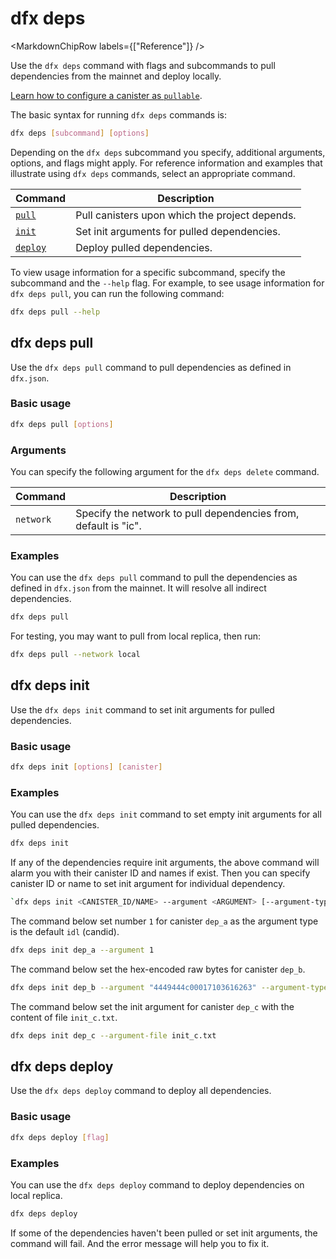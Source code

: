 
# dfx deps

<MarkdownChipRow labels={["Reference"]} />

Use the `dfx deps` command with flags and subcommands to pull dependencies from the mainnet and deploy locally.

[Learn how to configure a canister as `pullable`](https://internetcomputer.org/docs/building-apps/interact-with-canisters/using-third-party-canisterss/using-third-party-canisters).

The basic syntax for running `dfx deps` commands is:

``` bash
dfx deps [subcommand] [options]
```

Depending on the `dfx deps` subcommand you specify, additional arguments, options, and flags might apply. For reference information and examples that illustrate using `dfx deps` commands, select an appropriate command.

| Command                      | Description                                    |
| ---------------------------- | ---------------------------------------------- |
| [`pull`](#dfx-deps-pull)     | Pull canisters upon which the project depends. |
| [`init`](#dfx-deps-init)     | Set init arguments for pulled dependencies.    |
| [`deploy`](#dfx-deps-deploy) | Deploy pulled dependencies.                    |

To view usage information for a specific subcommand, specify the subcommand and the `--help` flag. For example, to see usage information for `dfx deps pull`, you can run the following command:

``` bash
dfx deps pull --help
```

## dfx deps pull

Use the `dfx deps pull` command to pull dependencies as defined in `dfx.json`.

### Basic usage

``` bash
dfx deps pull [options]
```

### Arguments

You can specify the following argument for the `dfx deps delete` command.

| Command   | Description                                                     |
| --------- | --------------------------------------------------------------- |
| `network` | Specify the network to pull dependencies from, default is "ic". |

### Examples

You can use the `dfx deps pull` command to pull the dependencies as defined in `dfx.json` from the mainnet. It will resolve all indirect dependencies.

``` bash
dfx deps pull
```

For testing, you may want to pull from local replica, then run:

```bash
dfx deps pull --network local
```

## dfx deps init

Use the `dfx deps init` command to set init arguments for pulled dependencies.

### Basic usage

``` bash
dfx deps init [options] [canister]
```

### Examples

You can use the `dfx deps init` command to set empty init arguments for all pulled dependencies.

``` bash
dfx deps init
```

If any of the dependencies require init arguments, the above command will alarm you with their canister ID and names if exist. Then you can specify canister ID or name to set init argument for individual dependency.

```bash
`dfx deps init <CANISTER_ID/NAME> --argument <ARGUMENT> [--argument-type <TYPE>]`
```

The command below set number `1` for canister `dep_a` as the argument type is the default `idl` (candid).

```bash
dfx deps init dep_a --argument 1
```

The command below set the hex-encoded raw bytes for canister `dep_b`.

```bash
dfx deps init dep_b --argument "4449444c00017103616263" --argument-type raw
```

The command below set the init argument for canister `dep_c` with the content of file `init_c.txt`.

```bash
dfx deps init dep_c --argument-file init_c.txt
```

## dfx deps deploy

Use the `dfx deps deploy` command to deploy all dependencies.

### Basic usage

``` bash
dfx deps deploy [flag]
```

### Examples

You can use the `dfx deps deploy` command to deploy dependencies on local replica.

``` bash
dfx deps deploy
```

If some of the dependencies haven't been pulled or set init arguments, the command will fail. And the error message will help you to fix it.
